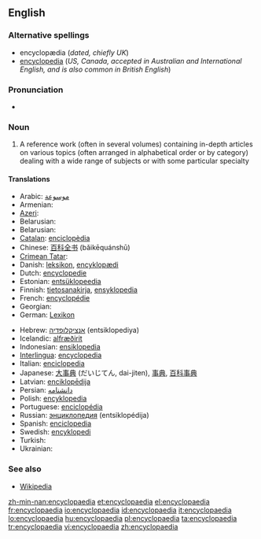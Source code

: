 {{wikipedia}}
{{also|encyclopedia}}
==English==

===Alternative spellings===
* encyclopædia (''dated, chiefly UK'')
* [[encyclopedia]] (''US, Canada, accepted in Australian and International English, and is also common in British English'')

===Pronunciation===
* {{audio|en-us-encyclopaedia.ogg|Audio (US)}}
*: {{rhymes|iːdiə}}

===Noun===
{{en-noun|pl=encyclopaedias|pl2=encyclopaediae}}

# A reference work (often in several volumes) containing in-depth articles on various topics (often arranged in alphabetical order or by category) dealing with a wide range of subjects or with some particular specialty

====Translations====
{{trans-top|reference book}}
* Arabic: [[موسوعة]]
* Armenian: {{t|hy|հանրագիտարան|tr=hanragitaran|sc=Armn}}
* [[Azeri]]: {{t|az|ensiklopediya}}
* Belarusian: {{t|be|энцыклапедыя|f|tr=encyklapedyja|sc=Cyrl}}
* Belarusian: {{t|be|энцыклапедыя|f|tr=èncyklapedyja|sc=Cyrl}}
* [[Catalan]]: [[enciclopèdia]]
* Chinese: [[百科全书]] (bǎikēquánshū)
* [[Crimean Tatar]]: {{tø|crh|entsiklopediya}}
* Danish: [[leksikon]], <!--a [[Danish]]: -->[[encyklopædi]]<!-- are bigger and do have some longer and deeper articles.-->
* Dutch: [[encyclopedie]] {{m}}
* Estonian: [[entsüklopeedia]]
* Finnish: [[tietosanakirja]], [[ensyklopedia]]
* French: [[encyclopédie]] {{f}}
* Georgian: {{t|ka|ენციკლოპედია|tr=enc’iklopedia|sc=Geor}}
* German: [[Lexikon]] {{n}}
{{trans-mid}}
* Hebrew: [[אנציקלופדיה]] (entsiklopediya) {{n}}
* Icelandic: [[alfræðirit]] {{n}}
* Indonesian: [[ensiklopedia]]
* [[Interlingua]]: [[encyclopedia]]
* Italian: [[enciclopedia]] {{f}}
* Japanese: [[大事典]] (だいじてん, dai-jiten), [[事典]], [[百科事典]]
* Latvian: [[enciklopēdija]] {{f}}
* Persian: [[دانشنامه]]
* Polish: [[encyklopedia]] {{f}}
* Portuguese: [[enciclopédia]] {{f}}
* Russian: [[энциклопедия]] (entsiklopédija) {{f}}
* Spanish: [[enciclopedia]] {{m}}
* Swedish: [[encyklopedi]]
* Turkish: {{t|tr|ansiklopedi}}
* Ukrainian: {{t|uk|енциклопедія|f|tr=enciklopédija|sc=Cyrl}}
{{trans-bottom}}

===See also===
* [[Wikipedia]]

[[zh-min-nan:encyclopaedia]]
[[et:encyclopaedia]]
[[el:encyclopaedia]]
[[fr:encyclopaedia]]
[[io:encyclopaedia]]
[[id:encyclopaedia]]
[[it:encyclopaedia]]
[[lo:encyclopaedia]]
[[hu:encyclopaedia]]
[[pl:encyclopaedia]]
[[ta:encyclopaedia]]
[[tr:encyclopaedia]]
[[vi:encyclopaedia]]
[[zh:encyclopaedia]]